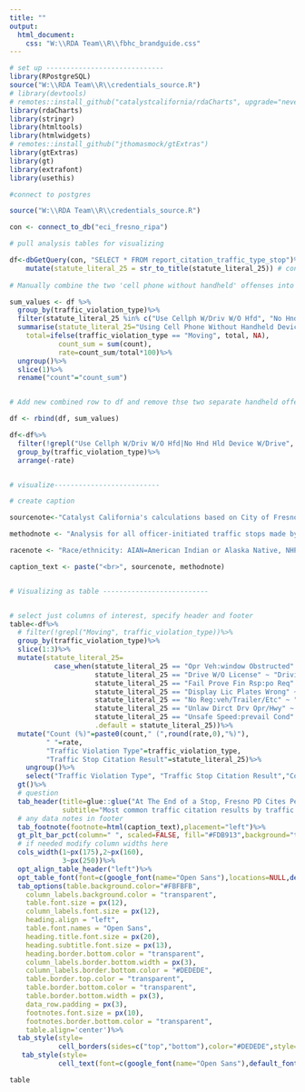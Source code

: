 ```yaml
---
title: ""
output:
  html_document:
    css: "W:\\RDA Team\\R\\fbhc_brandguide.css"
---
```

<!-- link to Adobe Fonts (Source Serif Pro, Montserrat, Open Sans) -->
<link rel="stylesheet" href="https://use.typekit.net/kjp5mnx.css">

```r

# set up -----------------------------
library(RPostgreSQL)
source("W:\\RDA Team\\R\\credentials_source.R")
# library(devtools)
# remotes::install_github("catalystcalifornia/rdaCharts", upgrade="never")
library(rdaCharts)
library(stringr)
library(htmltools) 
library(htmlwidgets)
# remotes::install_github("jthomasmock/gtExtras")
library(gtExtras)
library(gt)
library(extrafont)
library(usethis)

#connect to postgres

source("W:\\RDA Team\\R\\credentials_source.R")

con <- connect_to_db("eci_fresno_ripa")

# pull analysis tables for visualizing

df<-dbGetQuery(con, "SELECT * FROM report_citation_traffic_type_stop")%>%
    mutate(statute_literal_25 = str_to_title(statute_literal_25)) # convert text for offense to be title case
  
# Manually combine the two 'cell phone without handheld' offenses into one 

sum_values <- df %>%
  group_by(traffic_violation_type)%>%
  filter(statute_literal_25 %in% c("Use Cellph W/Driv W/O Hfd", "No Hnd Hld Device W/Drive")) %>%
  summarise(statute_literal_25="Using Cell Phone Without Handheld Device While Driving",
    total=ifelse(traffic_violation_type == "Moving", total, NA),
            count_sum = sum(count),
            rate=count_sum/total*100)%>%
  ungroup()%>%
  slice(1)%>%
  rename("count"="count_sum")


# Add new combined row to df and remove thse two separate handheld offenses 

df <- rbind(df, sum_values)

df<-df%>%
  filter(!grepl("Use Cellph W/Driv W/O Hfd|No Hnd Hld Device W/Drive", statute_literal_25))%>%
  group_by(traffic_violation_type)%>%
  arrange(-rate)


# visualize--------------------------

# create caption 

sourcenote<-"Catalyst California's calculations based on City of Fresno's Police Stop Data (2022), catalystcalifornia.org, 2024. "

methodnote <- "Analysis for all officer-initiated traffic stops made by officers in 2022."

racenote <- "Race/ethnicity: AIAN=American Indian or Alaska Native, NHPI=Native Hawaiian or Pacific Islander, SWANA/SA=Southwest Asian (Middle Eastern) or North African, or South Asian."

caption_text <- paste("<br>", sourcenote, methodnote)


# Visualizing as table --------------------------


# select just columns of interest, specify header and footer
table<-df%>%
  # filter(!grepl("Moving", traffic_violation_type))%>% 
  group_by(traffic_violation_type)%>%
  slice(1:3)%>%
  mutate(statute_literal_25=
           case_when(statute_literal_25 == "Opr Veh:window Obstructed" ~ "Obstructed Window",
                     statute_literal_25 == "Drive W/O License" ~ "Driving Without a License",
                     statute_literal_25 == "Fail Prove Fin Rsp:po Req" ~ "Failure to Prove Financial Responsibility (i.e. Insurance)",
                     statute_literal_25 == "Display Lic Plates Wrong" ~ "Incorrect License Plate Displayed",
                     statute_literal_25 == "No Reg:veh/Trailer/Etc" ~ "No Vehicle Registration",
                     statute_literal_25 == "Unlaw Dirct Drv Opr/Hwy" ~ "Unlawful Direction of Driving on a Highway",
                     statute_literal_25 == "Unsafe Speed:prevail Cond" ~ "Operating Vehicle at Unsafe Speed",
                     .default = statute_literal_25))%>%
  mutate("Count (%)"=paste0(count," (",round(rate,0),"%)"),
         " "=rate,
         "Traffic Violation Type"=traffic_violation_type,
         "Traffic Stop Citation Result"=statute_literal_25)%>%
    ungroup()%>%
    select("Traffic Violation Type", "Traffic Stop Citation Result","Count (%)"," ")%>%
  gt()%>%
  # question
  tab_header(title=glue::glue("At The End of a Stop, Fresno PD Cites People For Offenses That Do Not Require Police or Advance Public Safety"),
             subtitle="Most common traffic citation results by traffic stop type")%>%
  # any data notes in footer
  tab_footnote(footnote=html(caption_text),placement="left")%>%
  gt_plt_bar_pct(column=" ", scaled=FALSE, fill="#FDB913",background="transparent")%>%
  # if needed modify column widths here
  cols_width(1~px(175),2~px(160),
             3~px(250))%>%
  opt_align_table_header("left")%>%
  opt_table_font(font=c(google_font(name="Open Sans"),locations=NULL,default_fonts()))%>%
  tab_options(table.background.color="#FBFBFB",
    column_labels.background.color = "transparent",
    table.font.size = px(12),
    column_labels.font.size = px(12),
    heading.align = "left",
    table.font.names = "Open Sans",
    heading.title.font.size = px(20),
    heading.subtitle.font.size = px(13),
    heading.border.bottom.color = "transparent",
    column_labels.border.bottom.width = px(3),
    column_labels.border.bottom.color = "#DEDEDE",
    table.border.top.color = "transparent",
    table.border.bottom.color = "transparent",
    table.border.bottom.width = px(3),
    data_row.padding = px(3),
    footnotes.font.size = px(10),
    footnotes.border.bottom.color = "transparent",
    table.align='center')%>%
  tab_style(style=
            cell_borders(sides=c("top","bottom"),color="#DEDEDE",style="solid",weight=px(1)),locations=cells_body())%>%
   tab_style(style=
            cell_text(font=c(google_font(name="Open Sans"),default_fonts()),weight=900, color="black"),locations=cells_title())


```

```r

table

```
<script>
  widg = document.getElementsByClassName('html-widget'); //find widgets
  for (let i = 0; i < widg.length; i++) { //loop through
    document.getElementsByClassName('highchart')[i].style.width = '100%'; //adjust width
    document.getElementsByClassName('highchart')[i].style.height = '100%'; //adjust height
  }
</script>